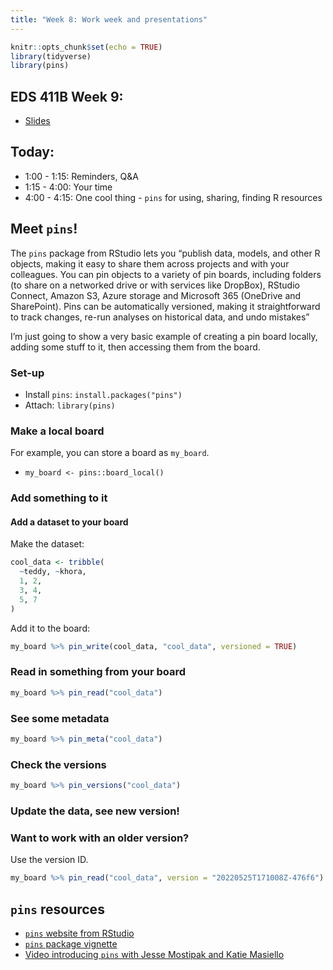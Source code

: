 ```yaml
---
title: "Week 8: Work week and presentations"
---
```


```r
knitr::opts_chunk$set(echo = TRUE)
library(tidyverse)
library(pins)
```

## EDS 411B Week 9:

-   [Slides](https://docs.google.com/presentation/d/e/2PACX-1vQpYjJ0rGxmqMvHADDE6hPIJZSkAfX5laApundeWgUodVSPEilEMC2e0VyVZUfpdTo8vKortqZd8w7-/pub?start=false&loop=false&delayms=3000)

## Today:

-   1:00 - 1:15: Reminders, Q&A
-   1:15 - 4:00: Your time
-   4:00 - 4:15: One cool thing - `pins` for using, sharing, finding R resources

## Meet `pins`!

The `pins` package from RStudio lets you "publish data, models, and other R objects, making it easy to share them across projects and with your colleagues. You can pin objects to a variety of pin boards, including folders (to share on a networked drive or with services like DropBox), RStudio Connect, Amazon S3, Azure storage and Microsoft 365 (OneDrive and SharePoint). Pins can be automatically versioned, making it straightforward to track changes, re-run analyses on historical data, and undo mistakes"

I'm just going to show a very basic example of creating a pin board locally, adding some stuff to it, then accessing them from the board.

### Set-up

- Install `pins`: `install.packages("pins")`
- Attach: `library(pins)`

### Make a local board

For example, you can store a board as `my_board`.

- `my_board <- pins::board_local()`

### Add something to it

#### Add a dataset to your board

Make the dataset: 

```r
cool_data <- tribble(
  ~teddy, ~khora,
  1, 2, 
  3, 4,
  5, 7
)
```

Add it to the board: 

```r
my_board %>% pin_write(cool_data, "cool_data", versioned = TRUE)
```

### Read in something from your board

```r
my_board %>% pin_read("cool_data")
```

### See some metadata

```r
my_board %>% pin_meta("cool_data")
```

### Check the versions

```r
my_board %>% pin_versions("cool_data")
```

### Update the data, see new version! 

### Want to work with an older version? 

Use the version ID.

```r
my_board %>% pin_read("cool_data", version = "20220525T171008Z-476f6")
```

## `pins` resources

-   [`pins` website from RStudio](https://pins.rstudio.com/)
-   [`pins` package vignette](https://cran.r-project.org/web/packages/pins/vignettes/pins.html)
-   [Video introducing `pins` with Jesse Mostipak and Katie Masiello](https://www.youtube.com/watch?v=3Yk6U_XqxNo)
